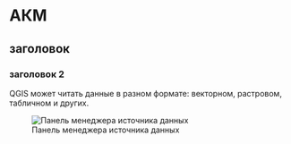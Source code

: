 # АКМ  {#map-topo}
## заголовок
### заголовок 2

QGIS может читать данные в разном формате: векторном, растровом, табличном и других.

![Панель менеджера источника данных](images/Ref01/Open_data.png)